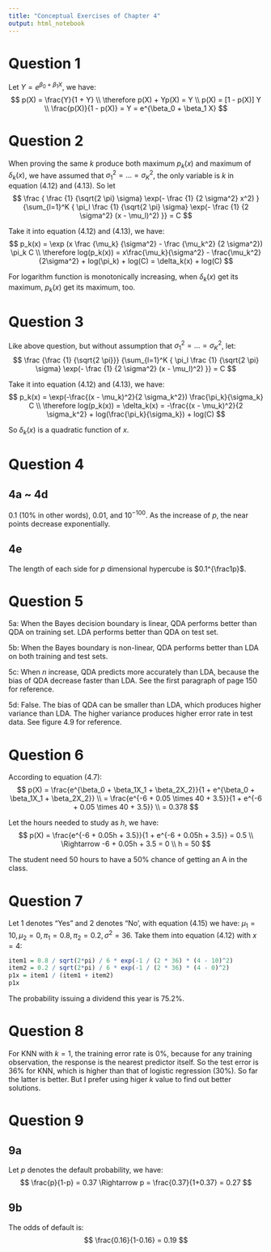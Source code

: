 ```yaml
---
title: "Conceptual Exercises of Chapter 4"
output: html_notebook
---
```


# Question 1

Let $Y=e^{\beta_0 + \beta_1 X}$, we have:
$$
p(X) = \frac{Y}{1 + Y} \\
\therefore p(X) + Yp(X) = Y \\
p(X) = [1 - p(X)] Y \\
\frac{p(X)}{1 - p(X)} = Y = e^{\beta_0 + \beta_1 X}
$$

# Question 2

When proving the same $k$ produce both maximum $p_k(x)$ and maximum of $\delta_k(x)$,
we have assumed that $\sigma_1^2=\dots=\sigma_K^2$, the only variable is $k$ in equation (4.12) and (4.13). So let
$$
\frac { \frac {1} {\sqrt{2 \pi} \sigma} \exp(- \frac {1} {2 \sigma^2} x^2) } {\sum_{l=1}^K { \pi_l \frac {1} {\sqrt{2 \pi} \sigma} \exp(- \frac {1} {2 \sigma^2} (x - \mu_l)^2) }} = C
$$

Take it into equation (4.12) and (4.13), we have:
$$
p_k(x) = \exp (x \frac {\mu_k} {\sigma^2} - \frac {\mu_k^2} {2 \sigma^2}) \pi_k C \\
\therefore
log(p_k(x))
= x\frac{\mu_k}{\sigma^2} - \frac{\mu_k^2}{2\sigma^2} + log(\pi_k) + log(C)
= \delta_k(x) + log(C)
$$

For logarithm function is monotonically increasing, when $\delta_k(x)$ get its maximum,
$p_k(x)$ get its maximum, too.

# Question 3

Like above question, but without assumption that $\sigma_1^2 = \dots = \sigma_K^2$,
let:
$$
\frac {\frac {1} {\sqrt{2 \pi}}} {\sum_{l=1}^K { \pi_l \frac {1} {\sqrt{2 \pi} \sigma} \exp(- \frac {1} {2 \sigma^2} (x - \mu_l)^2) }} = C
$$

Take it into equation (4.12) and (4.13), we have:
$$
p_k(x) = \exp(-\frac{(x - \mu_k)^2}{2 \sigma_k^2}) \frac{\pi_k}{\sigma_k} C \\
\therefore
log(p_k(x)) = \delta_k(x)
= -\frac{(x - \mu_k)^2}{2 \sigma_k^2} + log(\frac{\pi_k}{\sigma_k}) + log(C)
$$

So $\delta_k(x)$ is a quadratic function of $x$.

# Question 4

## 4a ~ 4d
0.1 (10% in other words), 0.01, and $10^{-100}$.
As the increase of $p$, the near points decrease exponentially.

## 4e
The length of each side for $p$ dimensional hypercube is $0.1^{\frac1p}$.

# Question 5

5a: When the Bayes decision boundary is linear, QDA performs better than QDA on training set.
LDA performs better than QDA on test set.

5b: When the Bayes boundary is non-linear, QDA performs better than LDA on both training and test sets.

5c: When $n$ increase, QDA predicts more accurately than LDA, because the bias of QDA decrease faster than LDA.
See the first paragraph of page 150 for reference.

5d: False. The bias of QDA can be smaller than LDA, which produces higher variance than LDA.
The higher variance produces higher error rate in test data. See figure 4.9 for reference.

# Question 6

According to equation (4.7):
$$
p(X) = \frac{e^{\beta_0 + \beta_1X_1 + \beta_2X_2}}{1 + e^{\beta_0 + \beta_1X_1 + \beta_2X_2}} \\
= \frac{e^{-6 + 0.05 \times 40 + 3.5}}{1 + e^{-6 + 0.05 \times 40 + 3.5}} \\
= 0.378
$$

Let the hours needed to study as $h$, we have:
$$
p(X) = \frac{e^{-6 + 0.05h + 3.5}}{1 + e^{-6 + 0.05h + 3.5}} = 0.5 \\
\Rightarrow -6 + 0.05h + 3.5 = 0 \\
h = 50
$$

The student need 50 hours to have a 50% chance of getting an A in the class.

# Question 7

Let 1 denotes "Yes" and 2 denotes "No', with equation (4.15) we have: $\mu_1 = 10, \mu_2 = 0, \pi_1 = 0.8, \pi_2 = 0.2, \sigma^2 = 36$. 
Take them into equation (4.12) with $x = 4$:
```r
item1 = 0.8 / sqrt(2*pi) / 6 * exp(-1 / (2 * 36) * (4 - 10)^2)
item2 = 0.2 / sqrt(2*pi) / 6 * exp(-1 / (2 * 36) * (4 - 0)^2)
p1x = item1 / (item1 + item2)
p1x
```

The probability issuing a dividend this year is 75.2%.

# Question 8
For KNN with $k = 1$, the training error rate is 0%, because for any training observation, the response is the nearest predictor itself. So the test error is 36% for KNN, which is higher than that of logistic regression (30%).
So far the latter is better. But I prefer using higer $k$ value to find out better solutions.

# Question 9
## 9a
Let $p$ denotes the default probability, we have:
$$
\frac{p}{1-p} = 0.37 \Rightarrow p = \frac{0.37}{1+0.37} = 0.27
$$

## 9b
The odds of default is:
$$
\frac{0.16}{1-0.16} = 0.19
$$